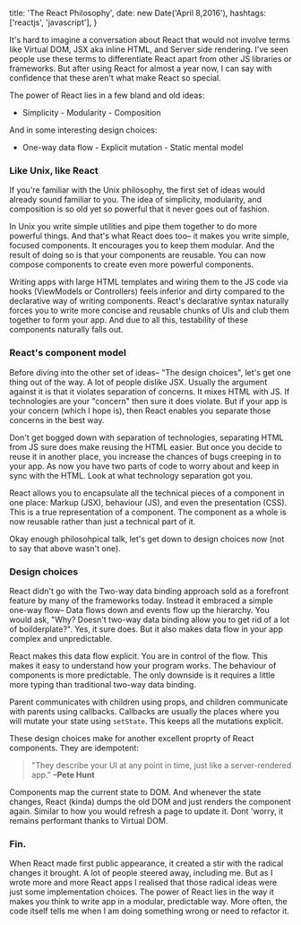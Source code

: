 
  title: 'The React Philosophy',
  date: new Date('April 8,2016'),
  hashtags: ['reactjs', 'javascript'],
}


It's hard to imagine a conversation about React that would not involve terms
like Virtual DOM, JSX aka inline HTML, and Server side rendering. I've seen
people use these terms to differentiate React apart from other JS libraries or
frameworks. But after using React for almost a year now, I can say with
confidence that these aren't what make React so special.

The power of React lies in a few bland and old ideas:

- Simplicity - Modularity - Composition

And in some interesting design choices:

- One-way data flow - Explicit mutation - Static mental model

### Like Unix, like React

If you're familiar with the Unix philosophy, the first set of ideas would
already sound familiar to you. The idea of simplicity, modularity, and
composition is so old yet so powerful that it never goes out of fashion.

In Unix you write simple utilities and pipe them together to do more powerful
things. And that's what React does too– it makes you write simple, focused
components. It encourages you to keep them modular. And the result of doing so
is that your components are reusable. You can now compose components to create
even more powerful components.

Writing apps with large HTML templates and wiring them to the JS code via hooks
(ViewModels or Controllers) feels inferior and dirty compared to the declarative
way of writing components. React's declarative syntax naturally forces you to
write more concise and reusable chunks of UIs and club them together to form
your app. And due to all this, testability of these components naturally falls
out.

### React's component model

Before diving into the other set of ideas– "The design choices", let's get one
thing out of the way. A lot of people dislike JSX. Usually the argument against
it is that it violates separation of concerns. It mixes HTML with JS. If
technologies are your "concern" then sure it does violate. But if your app is
your concern (which I hope is), then React enables you separate those concerns
in the best way.

Don't get bogged down with separation of technologies, separating HTML from JS
sure does make reusing the HTML easier. But once you decide to reuse it in
another place, you increase the chances of bugs creeping in to your app. As now
you have two parts of code to worry about and keep in sync with the HTML. Look
at what technology separation got you.

React allows you to encapsulate all the technical pieces of a component in one
place: Markup (JSX), behaviour (JS), and even the presentation (CSS). This is a
true representation of a component. The component as a whole is now reusable
rather than just a technical part of it.

Okay enough philosohpical talk, let's get down to design choices now (not to say
that above wasn't one).

### Design choices

React didn't go with the Two-way data binding approach sold as a forefront
feature by many of the frameworks today. Instead it embraced a simple one-way
flow– Data flows down and events flow up the hierarchy. You would ask, "Why?
Doesn't two-way data binding allow you to get rid of a lot of boilderplate?".
Yes, it sure does. But it also makes data flow in your app complex and
unpredictable.

React makes this data flow explicit. You are in control of the flow. This makes
it easy to understand how your program works. The behaviour of components is
more predictable. The only downside is it requires a little more typing than
traditional two-way data binding.

Parent communicates with children using props, and children communicate with
parents using callbacks. Callbacks are usually the places where you will mutate
your state using `setState`. This keeps all the mutations explicit.

These design choices make for another excellent proprty of React components.
They are idempotent:

> "They describe your UI at any point in time, just like a server-rendered app."
> **–Pete Hunt**

Components map the current state to DOM. And whenever the state changes, React
(kinda) dumps the old DOM and just renders the component again. Similar to how
you would refresh a page to update it. Dont 'worry, it remains performant thanks
to Virtual DOM.

### Fin.

When React made first public appearance, it created a stir with the radical
changes it brought. A lot of people steered away, including me. But as I wrote
more and more React apps I realised that those radical ideas were just some
implementation choices. The power of React lies in the way it makes you think to
write app in a modular, predictable way. More often, the code itself tells me
when I am doing something wrong or need to refactor it.
